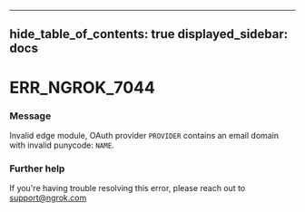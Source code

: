 

---
hide_table_of_contents: true
displayed_sidebar: docs
---


# ERR_NGROK_7044

### Message
Invalid edge module, OAuth provider `PROVIDER` contains an email domain with invalid punycode: `NAME`.

<ErrorDetails />



### Further help
If you're having trouble resolving this error, please reach out to [support@ngrok.com](mailto:support@ngrok.com?subject=Help%20with%20ERR_NGROK_7044)

